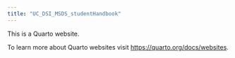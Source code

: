 ```yaml
---
title: "UC_DSI_MSDS_studentHandbook"
---
```


This is a Quarto website.

To learn more about Quarto websites visit <https://quarto.org/docs/websites>.
